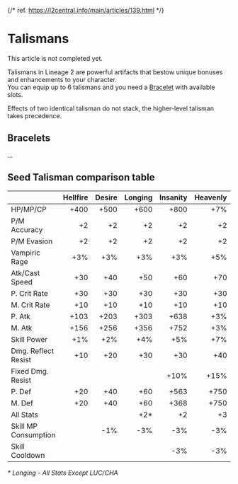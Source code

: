 {/* ref. https://l2central.info/main/articles/139.html */}


# Talismans

<Callout type="warning" emoji="⚠️">
  This article is not completed yet.
</Callout>

Talismans in Lineage 2 are powerful artifacts that bestow unique bonuses and enhancements to your character.\
You can equip up to 6 talismans and you need a [Bracelet](#bracelets) with available slots.

Effects of two identical talisman do not stack, the higher-level talisman takes precedence.


## Bracelets
...

## Seed Talisman comparison table

| |Hellfire|Desire|Longing|Insanity|Heavenly|
|---|---:|---:|---:|---:|---:|
|HP/MP/CP|+400|+500|+600|+800|+7%|
|P/M Accuracy|+2|+2|+2|+2|+2|
|P/M Evasion|+2|+2|+2|+2|+2|
|Vampiric Rage|+3%|+3%|+3%|+3%|+5%|+5%|
|Atk/Cast Speed|+30|+40|+50|+60|+70|
|P. Crit Rate|+30|+30|+30|+30|+30|
|M. Crit Rate|+10|+10|+10|+10|+10|
|P. Atk|+103|+203|+303|+638|+3%|
|M. Atk|+156|+256|+356|+752|+3%|
|Skill Power|+1%|+2%|+4%|+5%|+7%|
|Dmg. Reflect Resist|+10|+20|+30|+30|+40|
|Fixed Dmg. Resist||||+10%|+15%|
|P. Def|+20|+40|+60|+563|+750|
|M. Def|+20|+40|+60|+368|+750|
|All Stats|||+2\*|+2|+3|
|Skill MP Consumption||-1%|-3%|-3%|-3%|
|Skill Cooldown||||-3%|-3%|

*\* Longing - All Stats Except LUC/CHA*


